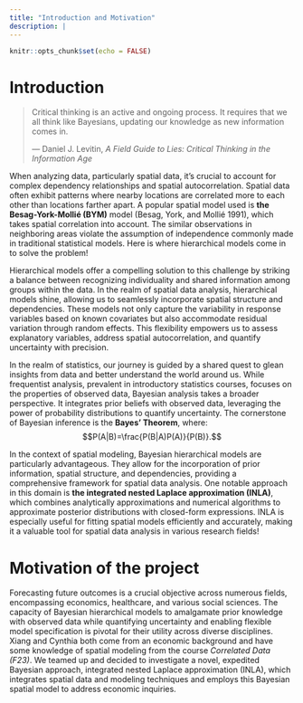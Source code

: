 ```yaml
---
title: "Introduction and Motivation"
description: |
---
```


```r
knitr::opts_chunk$set(echo = FALSE)
```

# Introduction

<blockquote>

Critical thinking is an active and ongoing process. It requires that we all think like Bayesians, updating our knowledge as new information comes in.

<p style="text-align:right">

--- Daniel J. Levitin, <i>A Field Guide to Lies: Critical Thinking in the Information Age</i>

</p>

</blockquote>

When analyzing data, particularly spatial data, it's crucial to account for complex dependency relationships and spatial autocorrelation. Spatial data often exhibit patterns where nearby locations are correlated more to each other than locations farther apart. A popular spatial model used is **the Besag-York-Mollié (BYM)** model (Besag, York, and Mollié 1991), which takes spatial correlation into account. The similar observations in neighboring areas violate the assumption of independence commonly made in traditional statistical models. Here is where hierarchical models come in to solve the problem!

Hierarchical models offer a compelling solution to this challenge by striking a balance between recognizing individuality and shared information among groups within the data. In the realm of spatial data analysis, hierarchical models shine, allowing us to seamlessly incorporate spatial structure and dependencies. These models not only capture the variability in response variables based on known covariates but also accommodate residual variation through random effects. This flexibility empowers us to assess explanatory variables, address spatial autocorrelation, and quantify uncertainty with precision.

In the realm of statistics, our journey is guided by a shared quest to glean insights from data and better understand the world around us. While frequentist analysis, prevalent in introductory statistics courses, focuses on the properties of observed data, Bayesian analysis takes a broader perspective. It integrates prior beliefs with observed data, leveraging the power of probability distributions to quantify uncertainty. The cornerstone of Bayesian inference is the **Bayes' Theorem**, where: $$P(A|B)=\frac{P(B|A)P(A)}{P(B)}.$$

In the context of spatial modeling, Bayesian hierarchical models are particularly advantageous. They allow for the incorporation of prior information, spatial structure, and dependencies, providing a comprehensive framework for spatial data analysis. One notable approach in this domain is **the integrated nested Laplace approximation (INLA)**, which combines analytically approximations and numerical algorithms to approximate posterior distributions with closed-form expressions. INLA is especially useful for fitting spatial models efficiently and accurately, making it a valuable tool for spatial data analysis in various research fields!

# Motivation of the project

Forecasting future outcomes is a crucial objective across numerous fields, encompassing economics, healthcare, and various social sciences. The capacity of Bayesian hierarchical models to amalgamate prior knowledge with observed data while quantifying uncertainty and enabling flexible model specification is pivotal for their utility across diverse disciplines. Xiang and Cynthia both come from an economic background and have some knowledge of spatial modeling from the course *Correlated Data (F23)*. We teamed up and decided to investigate a novel, expedited Bayesian approach, integrated nested Laplace approximation (INLA), which integrates spatial data and modeling techniques and employs this Bayesian spatial model to address economic inquiries.
